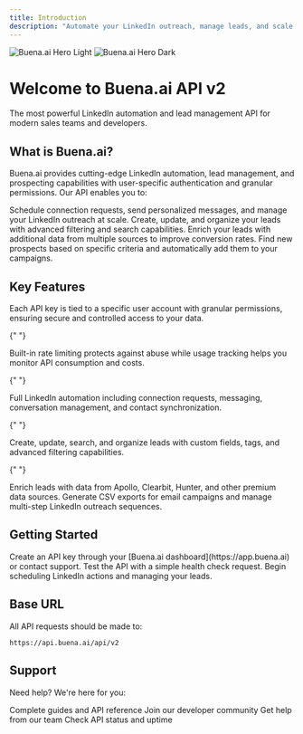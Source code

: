 ```yaml
---
title: Introduction
description: "Automate your LinkedIn outreach, manage leads, and scale your prospecting with Buena.ai API v2"
---
```


<img
  className="block dark:hidden"
  src="/logo/dark-logo.png"
  alt="Buena.ai Hero Light"
/>
<img
  className="hidden dark:block"
  src="/logo/buena_white_logo.avif"
  alt="Buena.ai Hero Dark"
/>

# Welcome to Buena.ai API v2

The most powerful LinkedIn automation and lead management API for modern sales teams and developers.

## What is Buena.ai?

Buena.ai provides cutting-edge LinkedIn automation, lead management, and prospecting capabilities with user-specific authentication and granular permissions. Our API enables you to:

<CardGroup cols={2}>
  <Card
    title="LinkedIn Automation"
    icon="linkedin"
    href="/api-reference/linkedin/schedule-action"
  >
    Schedule connection requests, send personalized messages, and manage your
    LinkedIn outreach at scale.
  </Card>
  <Card title="Lead Management" icon="users" href="/api-reference/leads/list">
    Create, update, and organize your leads with advanced filtering and search
    capabilities.
  </Card>
  <Card
    title="Lead Enrichment"
    icon="sparkles"
    href="/api-reference/enrich/leads"
  >
    Enrich your leads with additional data from multiple sources to improve
    conversion rates.
  </Card>
  <Card
    title="Prospecting"
    icon="search"
    href="/api-reference/prospecting/search"
  >
    Find new prospects based on specific criteria and automatically add them to
    your campaigns.
  </Card>
</CardGroup>

## Key Features

<AccordionGroup>
  <Accordion title="User-Specific API Keys">
    Each API key is tied to a specific user account with granular permissions, ensuring secure and controlled access to your data.
  </Accordion>

{" "}

<Accordion title="Rate Limiting & Usage Tracking">
  Built-in rate limiting protects against abuse while usage tracking helps you
  monitor API consumption and costs.
</Accordion>

{" "}

<Accordion title="Comprehensive LinkedIn Integration">
  Full LinkedIn automation including connection requests, messaging,
  conversation management, and contact synchronization.
</Accordion>

{" "}

<Accordion title="Advanced Lead Management">
  Create, update, search, and organize leads with custom fields, tags, and
  advanced filtering capabilities.
</Accordion>

{" "}

<Accordion title="Multi-Source Data Enrichment">
  Enrich leads with data from Apollo, Clearbit, Hunter, and other premium data
  sources.
</Accordion>

  <Accordion title="Campaign Management">
    Generate CSV exports for email campaigns and manage multi-step LinkedIn outreach sequences.
  </Accordion>
</AccordionGroup>

## Getting Started

<Steps>
  <Step title="Get Your API Key">
    Create an API key through your [Buena.ai dashboard](https://app.buena.ai) or
    contact support.
  </Step>
  <Step title="Make Your First Request">
    Test the API with a simple health check request.
  </Step>
  <Step title="Start Automating">
    Begin scheduling LinkedIn actions and managing your leads.
  </Step>
</Steps>

## Base URL

All API requests should be made to:

```
https://api.buena.ai/api/v2
```

## Support

Need help? We're here for you:

<CardGroup cols={2}>
  <Card title="Documentation" icon="book" href="/quickstart">
    Complete guides and API reference
  </Card>
  <Card
    title="Discord Community"
    icon="discord"
    href="https://discord.gg/buena"
  >
    Join our developer community
  </Card>
  <Card title="Email Support" icon="envelope" href="mailto:support@buena.ai">
    Get help from our team
  </Card>
  <Card title="Status Page" icon="chart-line" href="https://status.buena.ai">
    Check API status and uptime
  </Card>
</CardGroup>
